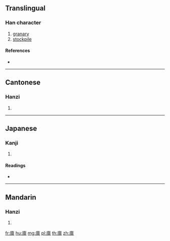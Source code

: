 {{also|廩|稟}}
==Translingual==

===Han character===
{{Han char|rn=53|rad=广|as=13|sn=16|four=|canj=IYWF|ids=⿸广禀}}

# [[granary]]
# [[stockpile]]

====References====
* {{Han ref|kx=0351.231|hdz=20905.150|uh=5EEA|ud=24298}}

----

==Cantonese==

===Hanzi===
{{yue-hanzi|jyut=[[lam5]]|y=lam5|tra=廩}}

# {{defn|lang=yue|sort=广13}}

----

==Japanese==

===Kanji===
{{ja-kanji|grade=|rs=广13}}

# {{defn|lang=ja|sort=广13}}

====Readings====
* {{ja-readings|on=[[りん]] (rin)|kun=[[くら]] (kura)}}

----

==Mandarin==

===Hanzi===
{{cmn-hanzi|tra=廩|pin=[[lǐn]] ([[lin3]])|wg=lin<sup>3</sup>}}

# {{defn|lang=cmn|sort=广13}}

[[fr:廪]]
[[hu:廪]]
[[mg:廪]]
[[pl:廪]]
[[th:廪]]
[[zh:廪]]